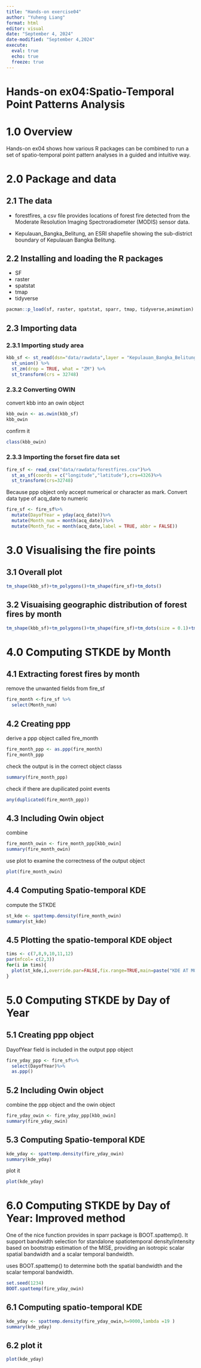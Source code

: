 ---
title: "Hands-on exercise04"
author: "Yuheng Liang"
format: html
editor: visual
date: "September 4, 2024"
date-modified: "September 4,2024"
execute: 
  eval: true
  echo: true
  freeze: true
---

# Hands-on ex04:**Spatio-Temporal Point Patterns Analysis**

# 1.0 Overview

Hands-on ex04 shows how various R packages can be combined to run a set of spatio-temporal point pattern analyses in a guided and intuitive way.

# 2.0 Package and data

## 2.1 The data

-   forestfires, a csv file provides locations of forest fire detected from the Moderate Resolution Imaging Spectroradiometer (MODIS) sensor data.

-   Kepulauan_Bangka_Belitung, an ESRI shapefile showing the sub-district boundary of Kepulauan Bangka Belitung.

## 2.2 Installing and loading the R packages

-   SF
-   raster
-   spatstat
-   tmap
-   tidyverse

```{R}
pacman::p_load(sf, raster, spatstat, sparr, tmap, tidyverse,animation)
```

## 2.3 Importing data

### 2.3.1 Importing study area

```{R}
kbb_sf <- st_read(dsn="data/rawdata",layer = "Kepulauan_Bangka_Belitung") %>%
  st_union() %>%
  st_zm(drop = TRUE, what = "ZM") %>%
  st_transform(crs = 32748)
```

### 2.3.2 Converting OWIN

convert kbb into an owin object

```{R}
kbb_owin <- as.owin(kbb_sf)
kbb_owin
```

confirm it

```{R}
class(kbb_owin)
```

### 2.3.3 Importing the forset fire data set

```{R}
fire_sf <- read_csv("data/rawdata/forestfires.csv")%>%
  st_as_sf(coords = c("longitude","latitude"),crs=4326)%>%
  st_transform(crs=32748)
```

Because ppp object only accept numerical or character as mark. Convert data type of acq_date to numeric

```{R}
fire_sf <- fire_sf%>%
  mutate(DayofYear = yday(acq_date))%>%
  mutate(Month_num = month(acq_date))%>%
  mutate(Month_fac = month(acq_date,label = TRUE, abbr = FALSE))
```

# 3.0 Visualising the fire points

## 3.1 Overall plot

```{R}
tm_shape(kbb_sf)+tm_polygons()+tm_shape(fire_sf)+tm_dots()
```

## 3.2 Visuaising geographic distribution of forest fires by month

```{R}
tm_shape(kbb_sf)+tm_polygons()+tm_shape(fire_sf)+tm_dots(size = 0.1)+tm_facets(by="Month_fac", free.coords = FALSE, drop.units = TRUE)
```

# 4.0 Computing STKDE by Month

## 4.1 Extracting forest fires by month

remove the unwanted fields from fire_sf

```{r}
fire_month <-fire_sf %>%
  select(Month_num)
```

## 4.2 Creating ppp

derive a ppp object called fire_month

```{R}
fire_month_ppp <- as.ppp(fire_month)
fire_month_ppp
```

check the output is in the correct object classs
```{r}
summary(fire_month_ppp)
```
check if there are dupilicated point events
```{R}
any(duplicated(fire_month_ppp))
```
## 4.3 Including Owin object
combine
```{R}
fire_month_owin <- fire_month_ppp[kbb_owin]
summary(fire_month_owin)
```
use plot to examine the correctness of the output object
```{R}
plot(fire_month_owin)
```
## 4.4 Computing Spatio-temporal KDE
compute the STKDE
```{r}
st_kde <- spattemp.density(fire_month_owin)
summary(st_kde)
```
## 4.5 Plotting the spatio-temporal KDE object
```{R}
tims <- c(7,8,9,10,11,12)
par(mfcol= c(2,3))
for(i in tims){
  plot(st_kde,i,override.par=FALSE,fix.range=TRUE,main=paste("KDE AT MONTH",i))
}
```
# 5.0 Computing STKDE by Day of Year
## 5.1 Creating ppp object
DayofYear field is included in the output ppp object
```{R}
fire_yday_ppp <- fire_sf%>%
  select(DayofYear)%>%
  as.ppp()
```
## 5.2 Including Owin object
combine the ppp object and the owin object
```{R}
fire_yday_owin <- fire_yday_ppp[kbb_owin]
summary(fire_yday_owin)
```
## 5.3  Computing Spatio-temporal KDE
```{R}
kde_yday <- spattemp.density(fire_yday_owin)
summary(kde_yday)
```
plot it
```{R}
plot(kde_yday)
```
# 6.0 Computing STKDE by Day of Year: Improved method
One of the nice function provides in sparr package is BOOT.spattemp(). It support bandwidth selection for standalone spatiotemporal density/intensity based on bootstrap estimation of the MISE, providing an isotropic scalar spatial bandwidth and a scalar temporal bandwidth.

uses BOOT.spattemp() to determine both the spatial bandwidth and the scalar temporal bandwidth.
```{R}
set.seed(1234)
BOOT.spattemp(fire_yday_owin)
```
## 6.1 Computing spatio-temporal KDE
```{R}
kde_yday <- spattemp.density(fire_yday_owin,h=9000,lambda =19 )
summary(kde_yday)
```
## 6.2 plot it
```{R}
plot(kde_yday)
```